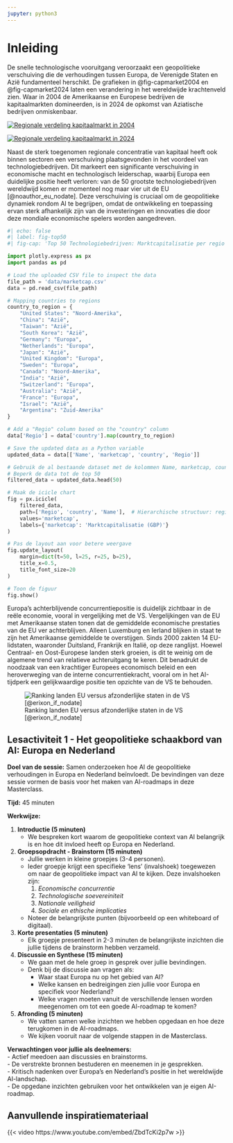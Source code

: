 ```yaml
---
jupyter: python3
---
```


# Inleiding

De snelle technologische vooruitgang veroorzaakt een geopolitieke verschuiving die de verhoudingen tussen Europa, de Verenigde Staten en Azië fundamenteel herschikt. De grafieken in @fig-capmarket2004 en @fig-capmarket2024 laten een verandering in het wereldwijde krachtenveld zien. Waar in 2004 de Amerikaanse en Europese bedrijven de kapitaalmarkten domineerden, is in 2024 de opkomst van Aziatische bedrijven onmiskenbaar.

[![Regionale verdeling kapitaalmarkt in 2004](images/capmarket2004.png){#fig-capmarket2004}](https://datadrivendecisions.github.io/marketcap/world2004.html){target="_blank"}

[![Regionale verdeling kapitaalmarkt in 2024](images/capmarket2024.png){#fig-capmarket2024}](https://datadrivendecisions.github.io/marketcap/){target="_blank"}

Naast de sterk toegenomen regionale concentratie van kapitaal heeft ook binnen sectoren een verschuiving plaatsgevonden in het voordeel van technologiebedrijven. Dit markeert een significante verschuiving in economische macht en technologisch leiderschap, waarbij Europa een duidelijke positie heeft verloren: van de 50 grootste technologiebedrijven wereldwijd komen er momenteel nog maar vier uit de EU [@noauthor_eu_nodate]. Deze verschuiving is cruciaal om de geopolitieke dynamiek rondom AI te begrijpen, omdat de ontwikkeling en toepassing ervan sterk afhankelijk zijn van de investeringen en innovaties die door deze mondiale economische spelers worden aangedreven.

```python
#| echo: false
#| label: fig-top50
#| fig-cap: 'Top 50 Technologiebedrijven: Marktcapitalisatie per regio en land'

import plotly.express as px
import pandas as pd

# Load the uploaded CSV file to inspect the data
file_path = 'data/marketcap.csv'
data = pd.read_csv(file_path)

# Mapping countries to regions
country_to_region = {
    "United States": "Noord-Amerika",
    "China": "Azië",
    "Taiwan": "Azië",
    "South Korea": "Azië",
    "Germany": "Europa",
    "Netherlands": "Europa",
    "Japan": "Azië",
    "United Kingdom": "Europa",
    "Sweden": "Europa",
    "Canada": "Noord-Amerika",
    "India": "Azië",
    "Switzerland": "Europa",
    "Australia": "Azië",
    "France": "Europa",
    "Israel": "Azië",
    "Argentina": "Zuid-Amerika"
}

# Add a "Regio" column based on the "country" column
data['Regio'] = data['country'].map(country_to_region)

# Save the updated data as a Python variable
updated_data = data[['Name', 'marketcap', 'country', 'Regio']]

# Gebruik de al bestaande dataset met de kolommen Name, marketcap, country en Regio
# Beperk de data tot de top 50
filtered_data = updated_data.head(50)

# Maak de icicle chart
fig = px.icicle(
    filtered_data,
    path=['Regio', 'country', 'Name'],  # Hierarchische structuur: regio > land > bedrijf
    values='marketcap',
    labels={'marketcap': 'Marktcapitalisatie (GBP)'}
)

# Pas de layout aan voor betere weergave
fig.update_layout(
    margin=dict(t=50, l=25, r=25, b=25),
    title_x=0.5,
    title_font_size=20
)

# Toon de figuur
fig.show()
```

Europa's achterblijvende concurrentiepositie is duidelijk zichtbaar in de reële economie, vooral in vergelijking met de VS. Vergelijkingen van de EU met Amerikaanse staten tonen dat de gemiddelde economische prestaties van de EU ver achterblijven. Alleen Luxemburg en Ierland blijken in staat te zijn het Amerikaanse gemiddelde te overstijgen. Sinds 2000 zakten 14 EU-lidstaten, waaronder Duitsland, Frankrijk en Italië, op deze ranglijst. Hoewel Centraal- en Oost-Europese landen sterk groeien, is dit te weinig om de algemene trend van relatieve achteruitgang te keren. Dit benadrukt de noodzaak van een krachtiger Europees economisch beleid en een heroverweging van de interne concurrentiekracht, vooral om in het AI-tijdperk een gelijkwaardige positie ten opzichte van de VS te behouden.

![Ranking landen EU versus afzonderlijke staten in de VS [@erixon_if_nodate]](images/eur-vs-us-gdp.png){#fig-eustatesgdp}

::: callout-tip
## Lesactiviteit 1 - Het geopolitieke schaakbord van AI: Europa en Nederland

**Doel van de sessie:** Samen onderzoeken hoe AI de geopolitieke verhoudingen in Europa en Nederland beïnvloedt. De bevindingen van deze sessie vormen de basis voor het maken van AI-roadmaps in deze Masterclass.

**Tijd:** 45 minuten

**Werkwijze:**

1.  **Introductie (5 minuten)**
    -   We bespreken kort waarom de geopolitieke context van AI belangrijk is en hoe dit invloed heeft op Europa en Nederland.
2.  **Groepsopdracht - Brainstorm (15 minuten)**
    -   Jullie werken in kleine groepjes (3-4 personen).\
    -   Ieder groepje krijgt een specifieke ‘lens’ (invalshoek) toegewezen om naar de geopolitieke impact van AI te kijken. Deze invalshoeken zijn:
        1.  *Economische concurrentie*\
        2.  *Technologische soevereiniteit*\
        3.  *Nationale veiligheid*\
        4.  *Sociale en ethische implicaties*\
    -   Noteer de belangrijkste punten (bijvoorbeeld op een whiteboard of digitaal).
3.  **Korte presentaties (5 minuten)**
    -   Elk groepje presenteert in 2-3 minuten de belangrijkste inzichten die jullie tijdens de brainstorm hebben verzameld.
4.  **Discussie en Synthese (15 minuten)**
    -   We gaan met de hele groep in gesprek over jullie bevindingen.\
    -   Denk bij de discussie aan vragen als:
        -   Waar staat Europa nu op het gebied van AI?\
        -   Welke kansen en bedreigingen zien jullie voor Europa en specifiek voor Nederland?\
        -   Welke vragen moeten vanuit de verschillende lensen worden meegenomen om tot een goede AI-roadmap te komen?
5.  **Afronding (5 minuten)**
    -   We vatten samen welke inzichten we hebben opgedaan en hoe deze terugkomen in de AI-roadmaps.\
    -   We kijken vooruit naar de volgende stappen in de Masterclass.

**Verwachtingen voor jullie als deelnemers:**\
- Actief meedoen aan discussies en brainstorms.\
- De verstrekte bronnen bestuderen en meenemen in je gesprekken.\
- Kritisch nadenken over Europa’s en Nederland’s positie in het wereldwijde AI-landschap.\
- De opgedane inzichten gebruiken voor het ontwikkelen van je eigen AI-roadmap.
:::

## Aanvullende inspiratiemateriaal

{{< video https://www.youtube.com/embed/ZbdTcKi2p7w >}}
